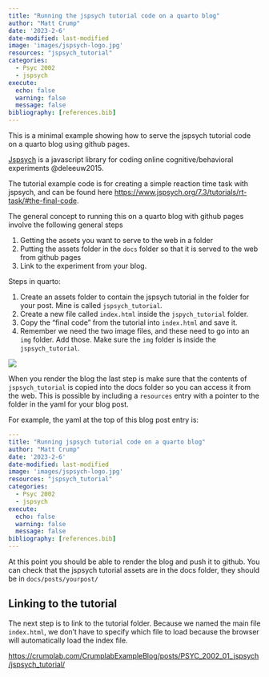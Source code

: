 ```yaml
---
title: "Running the jspsych tutorial code on a quarto blog"
author: "Matt Crump"
date: '2023-2-6'
date-modified: last-modified
image: 'images/jspsych-logo.jpg'
resources: "jspsych_tutorial"
categories:
  - Psyc 2002
  - jspsych
execute:
  echo: false
  warning: false
  message: false
bibliography: [references.bib]
---
```


This is a minimal example showing how to serve the jspsych tutorial code on a quarto blog using github pages.

[Jspsych](https://www.jspsych.org/7.3/) is a javascript library for coding online cognitive/behavioral experiments @deleeuw2015.

The tutorial example code is for creating a simple reaction time task with jspsych, and can be found here <https://www.jspsych.org/7.3/tutorials/rt-task/#the-final-code>.

The general concept to running this on a quarto blog with github pages involve the following general steps

1.  Getting the assets you want to serve to the web in a folder
2.  Putting the assets folder in the `docs` folder so that it is served to the web from github pages
3.  Link to the experiment from your blog.

Steps in quarto:

1.  Create an assets folder to contain the jspsych tutorial in the folder for your post. Mine is called `jspsych_tutorial`.
2.  Create a new file called `index.html` inside the `jspych_tutorial` folder.
3.  Copy the "final code" from the tutorial into `index.html` and save it.
4.  Remember we need the two image files, and these need to go into an `img` folder. Add those. Make sure the `img` folder is inside the `jspsych_tutorial`.

![](images/Screenshot%202023-02-06%20at%208.33.05%20AM.png)

When you render the blog the last step is make sure that the contents of `jspsych_tutorial` is copied into the docs folder so you can access it from the web. This is possible by including a `resources` entry with a pointer to the folder in the yaml for your blog post. 

For example, the yaml at the top of this blog post entry is:

``` yaml
---
title: "Running jspsych tutorial code on a quarto blog"
author: "Matt Crump"
date: '2023-2-6'
date-modified: last-modified
image: 'images/jspsych-logo.jpg'
resources: "jspsych_tutorial"
categories:
  - Psyc 2002
  - jspsych
execute:
  echo: false
  warning: false
  message: false
bibliography: [references.bib]
---

```

At this point you should be able to render the blog and push it to github. You can check that the jspsych tutorial assets are in the docs folder, they should be in `docs/posts/yourpost/`

## Linking to the tutorial

The next step is to link to the tutorial folder. Because we named the main file `index.html`, we don't have to specify which file to load because the browser will automatically load the index file.

<https://crumplab.com/CrumplabExampleBlog/posts/PSYC_2002_01_jspsych/jspsych_tutorial/>


